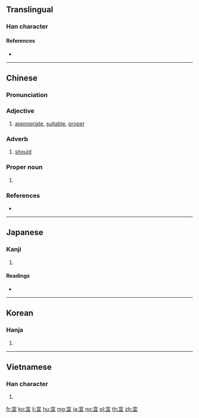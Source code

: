 {{also|冝}}
==Translingual==

===Han character===
{{Han char|rn=40|rad=宀|as=05|sn=8|four=30107|canj=JBM|ids=⿱宀且}}

====References====
* {{Han ref|kx=0284.030|dkj=07111|dj=0561.020|hdz=20920.060|uh=5B9C|ud=23452|bh=A979|bd=43385}}

----

==Chinese==
{{zh-forms}}

===Pronunciation===
{{zh-pron
|m=yí
|c=ji4
|mn=gî
|mc=y
|oc=y
|ma=
|cat=a,v,pn
}}

===Adjective===
{{zh-adj}}

# [[appropriate]], [[suitable]], [[proper]]

===Adverb===
{{zh-adv}}

# [[should]]

===Proper noun===
{{zh-proper noun}}

# {{surname|lang=zh}}

===References===
* {{cite web
|url=http://www.mdbg.net/chindict/chindict.php?page=worddict&wdrst=0&wdqb=宜
|title=宜
|work=MDBG English to Chinese dictionary ( Based on CC-CEDICT )
|language=Mandarin/English
|accessdate=2014-03-11}}

----

==Japanese==

===Kanji===
{{ja-kanji|grade=c|rs=宀05}}

# {{defn|lang=ja|sort=宀05}}

====Readings====
* {{ja-readings|goon=[[ぎ]] (gi)|kanon=[[ぎ]] (gi)|kun=[[よろしい]] (yoroshii), [[むべ]] (mube)}}

----

==Korean==

===Hanja===
{{ko-hanja|hangeul=의|rv=ui|mr=ŭi}}

# {{defn|lang=ko|sort=宀05}}

----

==Vietnamese==

===Han character===
{{vi-hantu|[[nghi]], [[ngơi]], [[nghe]]|rs=宀05}}

# {{defn|lang=vi|sort=宀05}}

[[fr:宜]]
[[ko:宜]]
[[li:宜]]
[[hu:宜]]
[[mg:宜]]
[[ja:宜]]
[[no:宜]]
[[pl:宜]]
[[th:宜]]
[[zh:宜]]